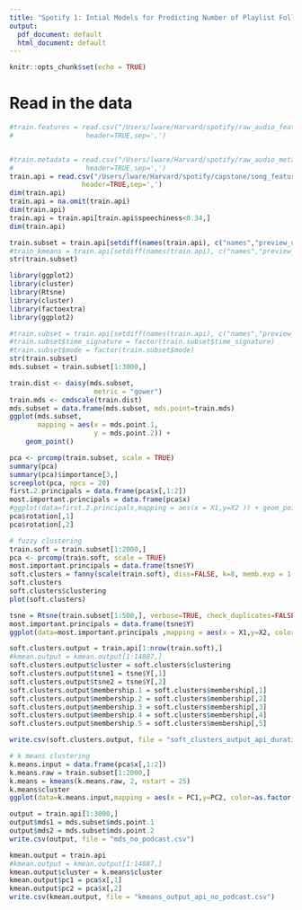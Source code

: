```yaml
---
title: "Spotify 1: Intial Models for Predicting Number of Playlist Followers"
output:
  pdf_document: default
  html_document: default
---
```


```r
knitr::opts_chunk$set(echo = TRUE)
```



# Read in the data
```r
#train.features = read.csv("/Users/lware/Harvard/spotify/raw_audio_features.csv",
#                  header=TRUE,sep=',')


#train.metadata = read.csv("/Users/lware/Harvard/spotify/raw_audio_metadata.csv",
#                  header=TRUE,sep=',')
train.api = read.csv("/Users/lware/Harvard/spotify/capstone/song_features_laura.csv",
                  header=TRUE,sep=',')
dim(train.api)
train.api = na.omit(train.api)
dim(train.api)
train.api = train.api[train.api$speechiness<0.34,]
dim(train.api)

train.subset = train.api[setdiff(names(train.api), c("names","preview_url", "id", "X", "time_signature", "mode"))]
#train_kmeans = train.api[setdiff(names(train.api), c("names","preview_url", "id", "X"))]
str(train.subset)
```

```r
library(ggplot2)
library(cluster)
library(Rtsne)
library(cluster)
library(factoextra)
library(ggplot2)

```

```r
#train.subset = train.api[setdiff(names(train.api), c("names","preview_url", "id", "X"))]
#train.subset$time_signature = factor(train.subset$time_signature)
#train.subset$mode = factor(train.subset$mode)
str(train.subset)
mds.subset = train.subset[1:3000,]

train.dist <- daisy(mds.subset,
                     metric = "gower")
train.mds <- cmdscale(train.dist)
mds.subset = data.frame(mds.subset, mds.point=train.mds)
ggplot(mds.subset,
       mapping = aes(x = mds.point.1,
                     y = mds.point.2)) +
    geom_point()
```

```r

pca <- prcomp(train.subset, scale = TRUE)
summary(pca)
summary(pca)$importance[3,]
screeplot(pca, npcs = 20)
first.2.principals = data.frame(pca$x[,1:2])
most.important.principals = data.frame(pca$x)
#ggplot(data=first.2.principals,mapping = aes(x = X1,y=X2 )) + geom_point()
pca$rotation[,1]
pca$rotation[,2]

# fuzzy clustering
train.soft = train.subset[1:2000,]
pca <- prcomp(train.soft, scale = TRUE)
most.important.principals = data.frame(tsne$Y)
soft.clusters = fanny(scale(train.soft), diss=FALSE, k=8, memb.exp = 1.25)
soft.clusters
soft.clusters$clustering
plot(soft.clusters)
```

```r
tsne = Rtsne(train.subset[1:500,], verbose=TRUE, check_duplicates=FALSE, max_iter=700, perplexity=6)
most.important.principals = data.frame(tsne$Y)
ggplot(data=most.important.principals ,mapping = aes(x = X1,y=X2, color=as.factor(soft.clusters$clustering))) + geom_point()
```

```r
soft.clusters.output = train.api[1:nrow(train.soft),]
#kmean.output = kmean.output[1:14887,]
soft.clusters.output$cluster = soft.clusters$clustering
soft.clusters.output$tsne1 = tsne$Y[,1]
soft.clusters.output$tsne2 = tsne$Y[,2]
soft.clusters.output$membership.1 = soft.clusters$membership[,1]
soft.clusters.output$membership.2 = soft.clusters$membership[,2]
soft.clusters.output$membership.3 = soft.clusters$membership[,3]
soft.clusters.output$membership.4 = soft.clusters$membership[,4]
soft.clusters.output$membership.5 = soft.clusters$membership[,5]

write.csv(soft.clusters.output, file = "soft_clusters_output_api_duration.csv")
```

```r
# k means clustering
k.means.input = data.frame(pca$x[,1:2])
k.means.raw = train.subset[1:2000,]
k.means = kmeans(k.means.raw, 2, nstart = 25)
k.means$cluster
ggplot(data=k.means.input,mapping = aes(x = PC1,y=PC2, color=as.factor(k.means$cluster))) + geom_point()

```

```r
output = train.api[1:3000,]
output$mds1 = mds.subset$mds.point.1
output$mds2 = mds.subset$mds.point.2
write.csv(output, file = "mds_no_podcast.csv")

kmean.output = train.api
#kmean.output = kmean.output[1:14887,]
kmean.output$cluster = k.means$cluster
kmean.output$pc1 = pca$x[,1]
kmean.output$pc2 = pca$x[,2]
write.csv(kmean.output, file = "kmeans_output_api_no_podcast.csv")
```

  